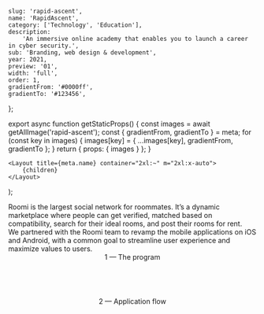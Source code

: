 
	slug: 'rapid-ascent',
	name: 'RapidAscent',
	category: ['Technology', 'Education'],
	description:
		'An immersive online academy that enables you to launch a career in cyber security.',
	sub: 'Branding, web design & development',
	year: 2021,
	preview: '01',
	width: 'full',
	order: 1,
	gradientFrom: '#0000ff',
	gradientTo: '#123456',
};

export async function getStaticProps() {
	const images = await getAllImage('rapid-ascent');
	const { gradientFrom, gradientTo } = meta;
	for (const key in images) {
		images[key] = { ...images[key], gradientFrom, gradientTo };
	}
	return { props: { images } };
}

	<Layout title={meta.name} container="2xl:~" m="2xl:x-auto">
		{children}
	</Layout>
);

<FullWidth>
	<Image {...props.images['01']} />
</FullWidth>

<Paragraph>
	<div>
		Roomi is the largest social network for roommates. It’s a dynamic
		marketplace where people can get verified, matched based on compatibility,
		search for their ideal rooms, and post their rooms for rent.
	</div>
	<div>
		We partnered with the Roomi team to revamp the mobile applications on iOS
		and Android, with a common goal to streamline user experience and maximize
		values to users.
	</div>
</Paragraph>

<Header>1 — The program</Header>

<RegularWidth>
	<Image {...props.images['02']} />
</RegularWidth>

<RegularWidth>
	<Image {...props.images['03']} />
</RegularWidth>

<RegularWidth>
	<Image {...props.images['04']} />
</RegularWidth>

<Header>2 — Application flow</Header>

<RegularWidth>
	<Image {...props.images['apply_01']} />
</RegularWidth>

<RegularWidth>
	<Image {...props.images['apply_02']} />
</RegularWidth>

<RegularWidth>
	<Image {...props.images['apply_03']} />
</RegularWidth>

<RegularWidth>
	<Image {...props.images['apply_04']} />
</RegularWidth>

<RegularWidth>
	<Image {...props.images['apply_05']} />
</RegularWidth>

<RegularWidth>
	<Image {...props.images['apply_06']} />
</RegularWidth>
